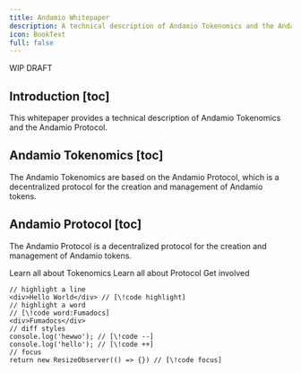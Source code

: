 ```yaml
---
title: Andamio Whitepaper
description: A technical description of Andamio Tokenomics and the Andamio Protocol
icon: BookText
full: false
---
```


<Callout type="warning">WIP DRAFT</Callout>

<Mermaid
  chart="
graph TD;
subgraph AA [Consumers]
A[Mobile app];
B[Web app];
C[Node.js client];
end
subgraph BB [Services]
E[REST API];
F[GraphQL API];
G[SOAP API];
end
Z[GraphQL API];
A --> Z;
B --> Z;
C --> Z;
Z --> E;
Z --> F;
Z --> G;"
/>

## Introduction [toc]

This whitepaper provides a technical description of Andamio Tokenomics and the Andamio Protocol.

## Andamio Tokenomics [toc]

The Andamio Tokenomics are based on the Andamio Protocol, which is a decentralized protocol for the creation and management of Andamio tokens.

## Andamio Protocol [toc]

The Andamio Protocol is a decentralized protocol for the creation and management of Andamio tokens.

<Cards>
  <Card
    href="https://github.com/andamio/andamio-tokenomics"
    title="All about it"
  >
    Learn all about Tokenomics
  </Card>
  <Card
    href="https://github.com/andamio/andamio-tokenomics"
    title="All about it"
  >
    Learn all about Protocol
  </Card>
  <Card
    href="https://github.com/andamio/andamio-tokenomics"
    title="All about it"
  >
    Get involved
  </Card>
</Cards>

```tsx
// highlight a line
<div>Hello World</div> // [\!code highlight]
// highlight a word
// [\!code word:Fumadocs]
<div>Fumadocs</div>
// diff styles
console.log('hewwo'); // [\!code --]
console.log('hello'); // [\!code ++]
// focus
return new ResizeObserver(() => {}) // [\!code focus]
```